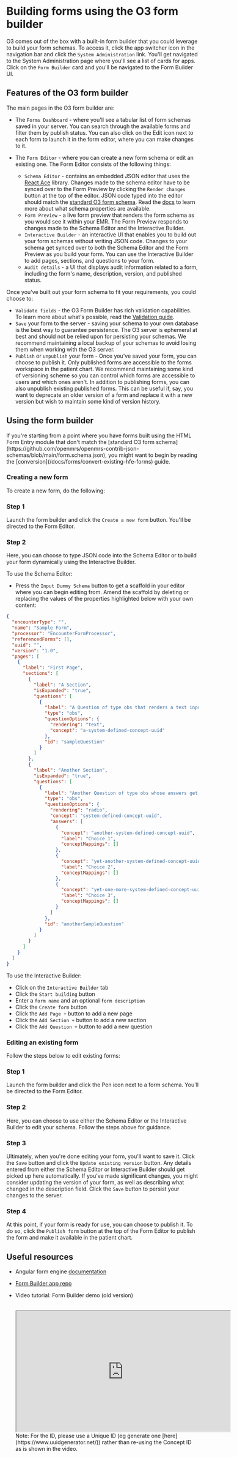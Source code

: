 
# Building forms using the O3 form builder

O3 comes out of the box with a built-in form builder that you could leverage to build your form schemas. To access it, click the app switcher icon in the navigation bar and click the `System Administration` link. You'll get navigated to the System Administration page where you'll see a list of cards for apps. Click on the `Form Builder` card and you'll be navigated to the Form Builder UI.

## Features of the O3 form builder

The main pages in the O3 form builder are:

- The `Forms Dashboard` - where you'll see a tabular list of form schemas saved in your server. You can search through the available forms and filter them by publish status. You can also click on the Edit icon next to each form to launch it in the form editor, where you can make changes to it.
- The `Form Editor` - where you can create a new form schema or edit an existing one. The Form Editor consists of the following things:

  - `Schema Editor` - contains an embedded JSON editor that uses the [React Ace](https://github.com/securingsincity/react-ace) library. Changes made to the schema editor have to be synced over to the Form Preview by clicking the `Render changes` button at the top of the editor. JSON code typed into the editor should match the [standard O3 form schema](https://github.com/openmrs/openmrs-contrib-json-schemas/blob/main/form.schema.json). Read the [docs](https://ampath-forms.vercel.app/docs/core-concepts/forms) to learn more about what schema properties are available.
  - `Form Preview` - a live form preview that renders the form schema as you would see it within your EMR. The Form Preview responds to changes made to the Schema Editor and the Interactive Builder.
  - `Interactive Builder` - an interactive UI that enables you to build out your form schemas without writing JSON code. Changes to your schema get synced over to both the Schema Editor and the Form Preview as you build your form. You can use the Interactive Builder to add pages, sections, and questions to your form.
  - `Audit details` - a UI that displays audit information related to a form, including the form's name, description, version, and published status.

Once you've built out your form schema to fit your requirements, you could choose to:

- `Validate fields` - the O3 Form Builder has rich validation capabilities. To learn more about what's possible, read the [Validation guide](https://ampath-forms.vercel.app/docs/validation/date-based-validation).
- `Save` your form to the server - saving your schema to your own database is the best way to guarantee persistence. The O3 server is ephemeral at best and should not be relied upon for persisting your schemas. We recommend maintaining a local backup of your schemas to avoid losing them when working with the O3 server.
- `Publish` or `unpublish` your form - Once you've saved your form, you can choose to publish it. Only published forms are accessible to the forms workspace in the patient chart. We recommend maintaining some kind of versioning scheme so you can control which forms are accessible to users and which ones aren't. In addition to publishing forms, you can also unpublish existing published forms. This can be useful if, say, you want to deprecate an older version of a form and replace it with a new version but wish to maintain some kind of version history.

## Using the form builder

<Callout emoji="ℹ️" type="info">
  If you're starting from a point where you have forms built using the HTML Form
  Entry module that don't match the [standard O3 form
  schema](https://github.com/openmrs/openmrs-contrib-json-schemas/blob/main/form.schema.json),
  you might want to begin by reading the
  [conversion](/docs/forms/convert-existing-hfe-forms) guide.
</Callout>

### Creating a new form

To create a new form, do the following:

<Steps>

### Step 1

Launch the form builder and click the `Create a new form` button. You'll be directed to the Form Editor.

### Step 2

Here, you can choose to type JSON code into the Schema Editor or to build your form dynamically using the Interactive Builder.

To use the Schema Editor:

- Press the `Input Dummy Schema` button to get a scaffold in your editor where you can begin editing from. Amend the scaffold by deleting or replacing the values of the properties highlighted below with your own content:

```json {3, 7, 10, 13, 16, 17, 19, 20-21, 23, 28, 32-33, 35, 38-52, 55}
{
  "encounterType": "",
  "name": "Sample Form",
  "processor": "EncounterFormProcessor",
  "referencedForms": [],
  "uuid": "",
  "version": "1.0",
  "pages": [
    {
      "label": "First Page",
      "sections": [
        {
          "label": "A Section",
          "isExpanded": "true",
          "questions": [
            {
              "label": "A Question of type obs that renders a text input",
              "type": "obs",
              "questionOptions": {
                "rendering": "text",
                "concept": "a-system-defined-concept-uuid"
              },
              "id": "sampleQuestion"
            }
          ]
        },
        {
          "label": "Another Section",
          "isExpanded": "true",
          "questions": [
            {
              "label": "Another Question of type obs whose answers get rendered as radio inputs",
              "type": "obs",
              "questionOptions": {
                "rendering": "radio",
                "concept": "system-defined-concept-uuid",
                "answers": [
                  {
                    "concept": "another-system-defined-concept-uuid",
                    "label": "Choice 1",
                    "conceptMappings": []
                  },
                  {
                    "concept": "yet-another-system-defined-concept-uuid",
                    "label": "Choice 2",
                    "conceptMappings": []
                  },
                  {
                    "concept": "yet-one-more-system-defined-concept-uuid",
                    "label": "Choice 3",
                    "conceptMappings": []
                  }
                ]
              },
              "id": "anotherSampleQuestion"
            }
          ]
        }
      ]
    }
  ]
}
```

To use the Interactive Builder:

- Click on the `Interactive Builder` tab
- Click the `Start building` button
- Enter a `form name` and an optional `form description`
- Click the `Create form` button
- Click the `Add Page +` button to add a new page
- Click the `Add Section +` button to add a new section
- Click the `Add Question +` button to add a new question

</Steps>

### Editing an existing form

Follow the steps below to edit existing forms:

<Steps>

### Step 1

Launch the form builder and click the Pen icon next to a form schema. You'll be directed to the Form Editor.

### Step 2

Here, you can choose to use either the Schema Editor or the Interactive Builder to edit your schema. Follow the steps above for guidance.

### Step 3

Ultimately, when you're done editing your form, you'll want to save it. Click the `Save` button and click the `Update existing version` button. Any details entered from either the Schema Editor or Interactive Builder should get picked up here automatically. If you've made significant changes, you might consider updating the version of your form, as well as describing what changed in the description field. Click the `Save` button to persist your changes to the server.

### Step 4

At this point, if your form is ready for use, you can choose to publish it. To do so, click the `Publish form` button at the top of the Form Editor to publish the form and make it available in the patient chart.

</Steps>

## Useful resources

- Angular form engine [documentation](https://ampath-forms.vercel.app/docs)
- [Form Builder app repo](https://github.com/openmrs/openmrs-esm-form-builder)
- Video tutorial: Form Builder demo (old version)

  <br />
  <iframe
    width="560"
    height="315"
    src="https://www.youtube.com/embed/PS15rtHut9A"
    title="YouTube video player"

    allow="accelerometer; autoplay; clipboard-write; encrypted-media; gyroscope; picture-in-picture; web-share"
    allowFullScreen
  ></iframe>

  <Callout emoji="ℹ️" type="info">
    Note: For the ID, please use a Unique ID (eg generate one
    [here](https://www.uuidgenerator.net/)) rather than re-using the Concept ID
    as is shown in the video.
  </Callout>
